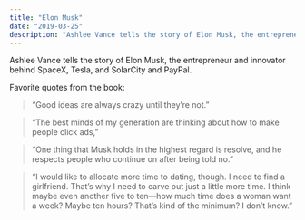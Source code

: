 ```yaml
---
title: "Elon Musk"
date: "2019-03-25"
description: "Ashlee Vance tells the story of Elon Musk, the entrepreneur and innovator behind SpaceX, Tesla, and SolarCity and PayPal."
---
```


Ashlee Vance tells the story of Elon Musk, the entrepreneur and innovator behind SpaceX, Tesla, and SolarCity and PayPal.

Favorite quotes from the book:

> “Good ideas are always crazy until they’re not.”

> “The best minds of my generation are thinking about how to make people click ads,”

> “One thing that Musk holds in the highest regard is resolve, and he respects people who continue on after being told no.”

> “I would like to allocate more time to dating, though. I need to find a girlfriend. That’s why I need to carve out just a little more time. I think maybe even another five to ten—how much time does a woman want a week? Maybe ten hours? That’s kind of the minimum? I don’t know.”
